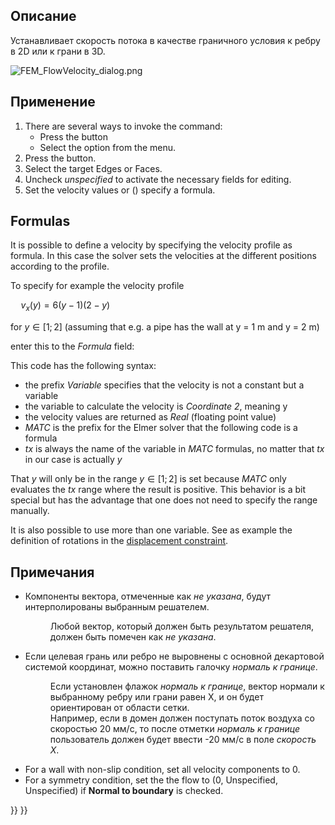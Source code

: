 <languages/>

<div class="mw-translate-fuzzy">
{{Docnav/ru
|[[FEM_ConstraintInitialFlowVelocity/ru|Начальное условие скорости потока]]
|[[FEM_ConstraintPlaneRotation/ru|Ограничить вращение плоскости]]
|[[FEM_Workbench/ru|Верстак "FEM"]]
|IconL=FEM_ConstraintInitialFlowVelocity.svg
|IconR=FEM_ConstraintPlaneRotation.svg
|IconC=Workbench_FEM.svg
}}
</div>

<div class="mw-translate-fuzzy">
{{GuiCommand/ru
|Name=FEM ConstraintFlowVelocity
|Name/ru=FEM ConstraintFlowVelocity
|Icon=Fem-constraint-flow-velocity.svg
|MenuLocation= Model → Fluid constraints → Constraint flow velocity
|Workbenches=[[FEM_Workbench/ru|FEM]]
|Shortcut=
|SeeAlso=[[FEM_tutorial/ru|FEM tutorial]]
}}
</div>

<span id="Description"></span>
==Описание==

Устанавливает скорость потока в качестве граничного условия к ребру в 2D или к грани в 3D.

[[File:FEM_FlowVelocity_dialog.png]]
{{Caption|The FEM flow velocity task panel}}

<span id="Usage"></span>
==Применение==

# There are several ways to invoke the command:
#* Press the {{Button|[[Image:FEM_ConstraintFlowVelocity.svg|16px]] [[FEM_ConstraintFlowVelocity|Flow velocity boundary condition]]}} button
#* Select the {{MenuCommand|Model → Fluid boundary conditions → [[Image:FEM_ConstraintFlowVelocity.svg|16px]] Flow velocity boundary condition}} option from the menu.
# Press the {{Button|Add}} button.
# Select the target Edges or Faces.
# Uncheck ''unspecified'' to activate the necessary fields for editing.
# Set the velocity values or ({{Version|0.21}}) specify a formula.

==Formulas==

{{Version|0.21}}

It is possible to  define a velocity by specifying the velocity profile as formula. In this case the solver sets the velocities at the different positions according to the profile.

To specify for example the velocity profile

<math>\quad
v_{x} (y)=6\left(y-1\right)\left(2-y\right)
</math>

for <math>y\in[1;2]</math> (assuming that e.g. a pipe has the wall at y = 1 m and y = 2 m)

enter this to the ''Formula'' field:</br>
{{incode| Variable Coordinate 2; Real MATC "6*(tx-1)*(2-tx)"}}

This code has the following syntax:
* the prefix ''Variable'' specifies that the velocity is not a constant but a variable
* the variable to calculate the velocity is ''Coordinate 2'', meaning y
* the velocity values are returned as ''Real'' (floating point value)
* ''MATC'' is the prefix for the Elmer solver that the following code is a formula
* ''tx'' is always the name of the variable in ''MATC'' formulas, no matter that ''tx'' in our case is actually ''y''

That ''y'' will only be in the range <math>y\in[1;2]</math> is set because ''MATC'' only evaluates the ''tx'' range where the result is positive. This behavior is a bit special but has the advantage that one does not need to specify the range manually.

It is also possible to use more than one variable. See as example the definition of rotations in the [[FEM_ConstraintDisplacement#Rotations|displacement constraint]].

<span id="Notes"></span>
==Примечания==

<div class="mw-translate-fuzzy">
* Компоненты вектора, отмеченные как ''не указана'', будут интерполированы выбранным решателем.
*: Любой вектор, который должен быть результатом решателя, должен быть помечен как ''не указана''.
* Если целевая грань или ребро не выровнены с основной декартовой системой координат, можно поставить галочку ''нормаль к границе''.
*: Если установлен флажок ''нормаль к границе'', вектор нормали к выбранному ребру или грани равен X, и он будет ориентирован от области сетки.
*: Например, если в домен должен поступать поток воздуха со скоростью 20 мм/с, то после отметки ''нормаль к границе'' пользователь должен будет ввести -20 мм/с в поле ''скорость X''.
</div>

* For a wall with non-slip condition, set all velocity components to 0.
* For a symmetry condition, set the the flow to (0, Unspecified, Unspecified) if '''Normal to boundary''' is checked.


<div class="mw-translate-fuzzy">
{{Docnav/ru
|[[FEM_ConstraintInitialFlowVelocity/ru|Начальное условие скорости потока]]
|[[FEM_ConstraintPlaneRotation/ru|Ограничить вращение плоскости]]
|[[FEM_Workbench/ru|Верстак "FEM"]]
|IconL=FEM_ConstraintInitialFlowVelocity.svg
|IconR=FEM_ConstraintPlaneRotation.svg
|IconC=Workbench_FEM.svg
}}
</div>

{{FEM Tools navi{{#translation:}}}}
{{Userdocnavi{{#translation:}}}}